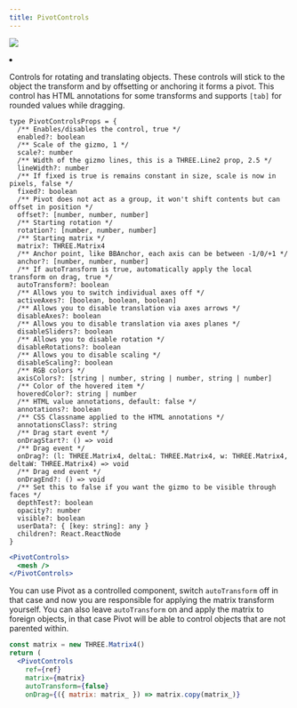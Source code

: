 ```yaml
---
title: PivotControls
---
```


![](https://img.shields.io/badge/-Dom only-red)

<Grid cols={4}>
  <li>
    <Codesandbox id="om2ff8" />
  </li>
</Grid>

Controls for rotating and translating objects. These controls will stick to the object the transform and by offsetting or anchoring it forms a pivot. This control has HTML annotations for some transforms and supports `[tab]` for rounded values while dragging.

```tsx
type PivotControlsProps = {
  /** Enables/disables the control, true */
  enabled?: boolean
  /** Scale of the gizmo, 1 */
  scale?: number
  /** Width of the gizmo lines, this is a THREE.Line2 prop, 2.5 */
  lineWidth?: number
  /** If fixed is true is remains constant in size, scale is now in pixels, false */
  fixed?: boolean
  /** Pivot does not act as a group, it won't shift contents but can offset in position */
  offset?: [number, number, number]
  /** Starting rotation */
  rotation?: [number, number, number]
  /** Starting matrix */
  matrix?: THREE.Matrix4
  /** Anchor point, like BBAnchor, each axis can be between -1/0/+1 */
  anchor?: [number, number, number]
  /** If autoTransform is true, automatically apply the local transform on drag, true */
  autoTransform?: boolean
  /** Allows you to switch individual axes off */
  activeAxes?: [boolean, boolean, boolean]
  /** Allows you to disable translation via axes arrows */
  disableAxes?: boolean
  /** Allows you to disable translation via axes planes */
  disableSliders?: boolean
  /** Allows you to disable rotation */
  disableRotations?: boolean
  /** Allows you to disable scaling */
  disableScaling?: boolean
  /** RGB colors */
  axisColors?: [string | number, string | number, string | number]
  /** Color of the hovered item */
  hoveredColor?: string | number
  /** HTML value annotations, default: false */
  annotations?: boolean
  /** CSS Classname applied to the HTML annotations */
  annotationsClass?: string
  /** Drag start event */
  onDragStart?: () => void
  /** Drag event */
  onDrag?: (l: THREE.Matrix4, deltaL: THREE.Matrix4, w: THREE.Matrix4, deltaW: THREE.Matrix4) => void
  /** Drag end event */
  onDragEnd?: () => void
  /** Set this to false if you want the gizmo to be visible through faces */
  depthTest?: boolean
  opacity?: number
  visible?: boolean
  userData?: { [key: string]: any }
  children?: React.ReactNode
}
```

```jsx
<PivotControls>
  <mesh />
</PivotControls>
```

You can use Pivot as a controlled component, switch `autoTransform` off in that case and now you are responsible for applying the matrix transform yourself. You can also leave `autoTransform` on and apply the matrix to foreign objects, in that case Pivot will be able to control objects that are not parented within.

```jsx
const matrix = new THREE.Matrix4()
return (
  <PivotControls
    ref={ref}
    matrix={matrix}
    autoTransform={false}
    onDrag={({ matrix: matrix_ }) => matrix.copy(matrix_)}
```
